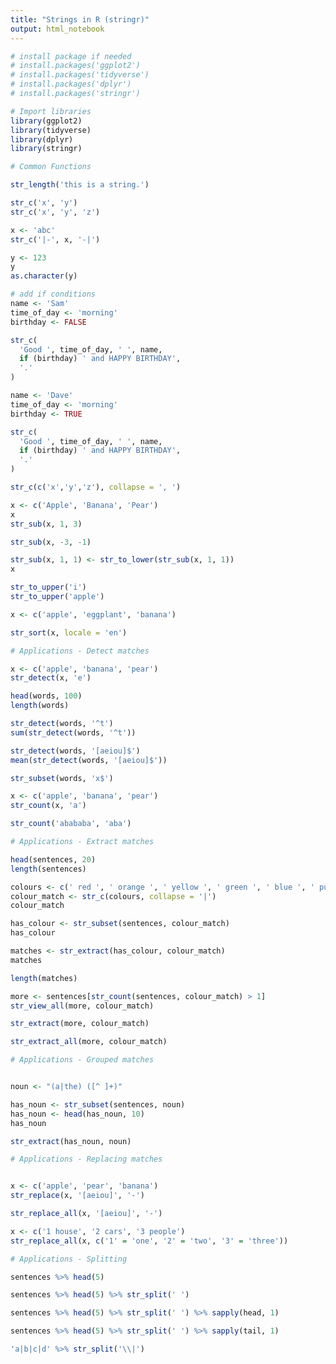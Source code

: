 ```yaml
---
title: "Strings in R (stringr)"
output: html_notebook
---
```


```r
# install package if needed 
# install.packages('ggplot2')
# install.packages('tidyverse')
# install.packages('dplyr')
# install.packages('stringr')
```

```r
# Import libraries
library(ggplot2)
library(tidyverse)
library(dplyr)
library(stringr)

```


```r
# Common Functions

str_length('this is a string.')

str_c('x', 'y')
str_c('x', 'y', 'z')

x <- 'abc'
str_c('|-', x, '-|')

y <- 123
y
as.character(y)

```


```r
# add if conditions
name <- 'Sam'
time_of_day <- 'morning'
birthday <- FALSE

str_c(
  'Good ', time_of_day, ' ', name,
  if (birthday) ' and HAPPY BIRTHDAY',
  '.'
)

name <- 'Dave'
time_of_day <- 'morning'
birthday <- TRUE

str_c(
  'Good ', time_of_day, ' ', name,
  if (birthday) ' and HAPPY BIRTHDAY',
  '.'
)

str_c(c('x','y','z'), collapse = ', ')

x <- c('Apple', 'Banana', 'Pear')
x
str_sub(x, 1, 3) 

str_sub(x, -3, -1) 

str_sub(x, 1, 1) <- str_to_lower(str_sub(x, 1, 1))
x

str_to_upper('i')
str_to_upper('apple')

x <- c('apple', 'eggplant', 'banana')

str_sort(x, locale = 'en')

```


```r
# Applications - Detect matches

x <- c('apple', 'banana', 'pear')
str_detect(x, 'e')

head(words, 100)
length(words)

str_detect(words, '^t')
sum(str_detect(words, '^t'))

str_detect(words, '[aeiou]$')
mean(str_detect(words, '[aeiou]$'))

str_subset(words, 'x$')

x <- c('apple', 'banana', 'pear')
str_count(x, 'a')

str_count('abababa', 'aba')

```


```r
# Applications - Extract matches

head(sentences, 20)
length(sentences)

colours <- c(' red ', ' orange ', ' yellow ', ' green ', ' blue ', ' purple ', ' black ')
colour_match <- str_c(colours, collapse = '|')
colour_match

has_colour <- str_subset(sentences, colour_match)
has_colour

matches <- str_extract(has_colour, colour_match)
matches

length(matches)

more <- sentences[str_count(sentences, colour_match) > 1]
str_view_all(more, colour_match)

str_extract(more, colour_match)

str_extract_all(more, colour_match)

```


```r
# Applications - Grouped matches


noun <- "(a|the) ([^ ]+)"

has_noun <- str_subset(sentences, noun) 
has_noun <- head(has_noun, 10)
has_noun

str_extract(has_noun, noun)

```


```r
# Applications - Replacing matches


x <- c('apple', 'pear', 'banana')
str_replace(x, '[aeiou]', '-') 

str_replace_all(x, '[aeiou]', '-') 

x <- c('1 house', '2 cars', '3 people')
str_replace_all(x, c('1' = 'one', '2' = 'two', '3' = 'three')) 

```


```r
# Applications - Splitting

sentences %>% head(5)

sentences %>% head(5) %>% str_split(' ')

sentences %>% head(5) %>% str_split(' ') %>% sapply(head, 1)

sentences %>% head(5) %>% str_split(' ') %>% sapply(tail, 1)

'a|b|c|d' %>% str_split('\\|')

```

